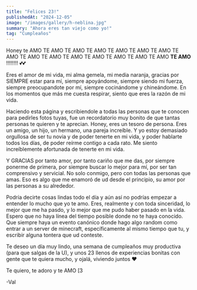 ```yaml
---
title: "Felices 23!"
publishedAt: "2024-12-05"
image: "/images/gallery/h-neblina.jpg"
summary: "Ahora eres tan viejo como yo!"
tag: "Cumpleaños"
---
```


Honey te AMO TE AMO TE AMO TE AMO TE AMO TE AMO TE AMO TE AMO TE AMO TE AMO TE AMO TE AMO TE AMO TE AMO TE AMO **TE AMO** !!!!!!!! 💕💕

Eres el amor de mi vida, mi alma gemela, mi media naranja, gracias por SIEMPRE estar para mí, siempre apoyándome, siempre siendo mi fuerza, siempre preocupandote por mí, siempre cocinándome y chineándome. En los momentos que más me cuesta respirar, siento que eres la razón de mi vida. 

Haciendo esta página y escribiendole a todas las personas que te conocen para pedirles fotos tuyas, fue un recordatorio muy bonito de que tantas personas te quieren y te aprecian. Honey, eres un tesoro de persona. Eres un amigo, un hijo, un hermano, una pareja increíble. Y yo estoy demasiado orgullosa de ser tu novia y de poder tenerte en mi vida, y poder hablarte todos los días, de poder reírme contigo a cada rato. Me siento increíblemente afortunada de tenerte en mi vida.

Y GRACIAS por tanto amor, por tanto cariño que me das, por siempre ponerme de primera, por siempre buscar lo mejor para mí, por ser tan comprensivo y servicial. No solo conmigo, pero con todas las personas que amas. Eso es algo que me enamoró de ud desde el principio, su amor por las personas a su alrededor.

Podría decirte cosas lindas todo el día y aún así no podrías empezar a entender lo mucho que yo te amo. Eres, realmente y con toda sinceridad, lo mejor que me ha pasdo, y lo mejor que me pudo haber pasado en la vida. Espero que no haya línea del tiempo posible donde no te haya conocido. Que siempre haya un evento canónico donde hago algo random como entrar a un server de minecraft, específicamente al mismo tiempo que tu, y escribir alguna tontera que ud conteste.

Te deseo un día muy lindo, una semana de cumpleaños muy productiva (para que salgas de la U), y unos 23 llenos de experiencias bonitas con gente que te quiera mucho, y ojalá, viviendo juntos ❤️

Te quiero, te adoro y te AMO [3

-Val